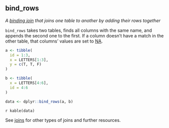 ## bind_rows

<dfn>A [binding join](b.html#binding-joins) that joins one table to another by adding their rows together</dfn>

`bind_rows` takes two tables, finds all columns with the same name, and appends the second one to the first. If a column doesn't have a match in the other table, that columns' values are set to [NA](n.html#na).

```r
a <- tibble(
  id = 1:3,
  x = LETTERS[1:3],
  y = c(T, T, F)
)

b <- tibble(
  x = LETTERS[4:6],
  id = 4:6
)

data <- dplyr::bind_rows(a, b)
```

`r kable(data)`

See [joins](j.html#joins) for other types of joins and further resources.
